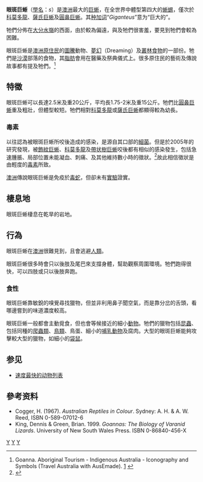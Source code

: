 {{Speciesbox 
| taxon = Varanus giganteus
| image = Perentie Lizard Perth Zoo SMC Spet 2005.jpg
| binomial_authority = ([[約翰·愛德華·格雷|Gray]], 1845)
}}

'''眼斑巨蜥'''（[[學名|學名]]：''{{lang|la|Varanus giganteu}}s''）是[[澳洲|澳洲]]最大的[[巨蜥|巨蜥]]，在全世界中體型第四大的[[蜥蜴|蜥蜴]]，僅次於[[科莫多龍|科莫多龍]]、[[薩氏巨蜥|薩氏巨蜥]]及[[圓鼻巨蜥|圓鼻巨蜥]]。其[[种加词|种加词]]“''Giganteus''”意为“巨大的”。

牠們分佈在[[大分水嶺|大分水嶺]]的西面，由於較為偏遠，與及牠們很害羞，要見到牠們會較為困難。

眼斑巨蜥是[[澳洲原住民|澳洲原住民]]的[[圖騰|圖騰]]動物、[[夢幻|夢幻]]（Dreaming）及[[叢林食物|叢林食物]]的一部份。牠們是[[沙漠|沙漠]]部落的食物，其[[脂肪|脂肪]]會用在醫藥及祭典儀式上。很多原住民的藝術及傳說故事都有提及牠們。<ref>Goanna. Aboriginal Tourism - Indigenous Australia - Iconography and Symbols (Travel Australia with AusEmade). [http://www.ausemade.com.au/aboriginal/resources/symbols/symbols_goanna.htm] {{Wayback|url=http://www.ausemade.com.au/aboriginal/resources/symbols/symbols_goanna.htm |date=20200401084043 }}</ref>

== 特徵 ==
眼斑巨蜥可以長達2.5米及重20公斤，平均長1.75-2米及重15公斤。牠們比[[圓鼻巨蜥|圓鼻巨蜥]]重及粗壯，但體型較短。牠們相對[[科莫多龍|科莫多龍]]或[[薩氏巨蜥|薩氏巨蜥]]都顯得較為幼長。
=== 毒素 ===
以往認為被眼斑巨蜥所咬後造成的感染，是源自其口部的[[細菌|細菌]]。但是於2005年的研究發現，被[[飾紋巨蜥|飾紋巨蜥]]、[[科莫多龍|科莫多龍]]及[[帶状樹巨蜥|帶状樹巨蜥]]咬後都有相似的感染發生，包括急速腫脹、局部位置未能凝血、刺痛、及其他維持數小時的徵狀。<ref>{{Cite journal en|author=Fry, Brian G., et al.|year=2006|title=Early evolution of the venom system in lizards and snakes|journal=Nature Letters|volume=439|pages=584-8|url=http://scholar.google.com/scholar?hl=en&q=%22Early%20evolution%20of%20the%20venom%20system%20in%20lizards%20and%20snakes%22%20Letters%20Nature%2010.1038&oe=UTF-8&um=1&ie=UTF-8&sa=N&tab=ws|access-date=2009-10-08|archive-date=2019-05-05|archive-url=https://web.archive.org/web/20190505212515/https://scholar.google.com/scholar?hl=en|dead-url=no}}</ref>故此相信徵狀是由輕度的[[毒素|毒素]]所致。

[[澳洲|澳洲]]傳說眼斑巨蜥是免疫於[[毒蛇|毒蛇]]，但卻未有[[實驗|實驗]]證實。

== 棲息地 ==
眼斑巨蜥棲息在乾旱的岩地。

== 行為 ==
眼斑巨蜥在[[澳洲|澳洲]]很難見到，且會逃避[[人類|人類]]。

眼斑巨蜥很多時會只以後肢及尾巴來支撐身體，幫助觀察周圍環境。牠們跑得很快，可以四肢或只以後肢奔跑。

=== 食性 ===

眼斑巨蜥靠敏銳的嗅覺尋找獵物，但並非利用鼻子聞空氣，而是靠分岔的舌頭，看哪邊嘗到的味道濃度較高。

眼斑巨蜥一般都會主動覓食，但也會等候接近的細小[[動物|動物]]。牠們的獵物包括[[昆蟲|昆蟲]]、包括同種的[[爬蟲類|爬蟲類]]、[[鳥類|鳥類]]、鳥蛋、細小的[[哺乳動物|哺乳動物]]及腐肉。大型的眼斑巨蜥能夠攻擊較大型的獵物，如細小的[[袋鼠|袋鼠]]。

== 参见 ==

* [[速度最快的动物列表|速度最快的动物列表]]

== 參考资料 ==
{{commonscat|Varanus giganteus}}
{{Reflist}}
* Cogger, H. (1967). ''Australian Reptiles in Colour''. Sydney: A. H. & A. W. Reed, ISBN 0-589-07012-6
* King, Dennis & Green, Brian. 1999. ''Goannas: The Biology of Varanid Lizards''. University of New South Wales Press. ISBN 0-86840-456-X
{{taxonbar}}

[[Category:澳大利亞爬蟲類|Y]]
[[Category:巨蜥屬|Y]]
[[Category:_1845年描述的动物|Y]]